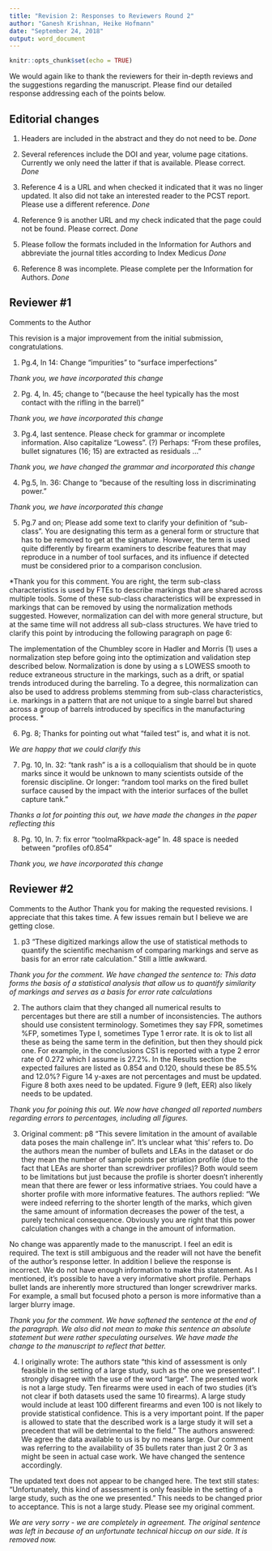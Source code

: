 ```yaml
---
title: "Revision 2: Responses to Reviewers Round 2"
author: "Ganesh Krishnan, Heike Hofmann"
date: "September 24, 2018"
output: word_document
---
```


```r
knitr::opts_chunk$set(echo = TRUE)
```


\newcommand{\hh}[1]{{\textcolor{orange}{#1}}}
\newcommand{\gk}[1]{{\textcolor{blue}{#1}}}

We would again like to thank the reviewers for their in-depth reviews and the suggestions regarding the manuscript. Please find our detailed response addressing each of the points below.


## Editorial changes

1.  Headers are included in the abstract and they do not need to be. *Done*

2.  Several references include the DOI and year, volume page citations.  Currently we only need the latter if that is available.  Please correct. *Done*

3.  Reference 4 is a URL and when checked it indicated that it was no linger updated.  It also did not take an interested reader to the PCST report.  Please use a different reference. *Done*

4.  Reference 9 is another URL and my check indicated that the page could not be found.  Please correct. *Done*

5.  Please follow the formats included in the Information for Authors and abbreviate the journal titles according to Index Medicus *Done*

6.  Reference 8 was incomplete.  Please complete per the Information for Authors. *Done*

## Reviewer #1


Comments to the Author

This revision is a major improvement from the initial submission, congratulations.

1. Pg.4, ln 14:  Change "impurities" to "surface imperfections"

*Thank you, we have incorporated this change*

2. Pg. 4, ln. 45; change to "(because the heel typically has the most contact with the rifling in the barrel)"

*Thank you, we have incorporated this change*

3. Pg.4, last sentence.  Please check for grammar or incomplete information.
Also capitalize "Lowess". (?)
Perhaps: "From these profiles, bullet signatures (16; 15) are extracted as residuals ..."

*Thank you, we have changed the grammar and incorporated this change*

4. Pg.5, ln. 36: Change to "because of the resulting loss in discriminating power."

*Thank you, we have incorporated this change*

5. Pg.7 and on;  Please add some text to clarify your definition of "sub-class".  You are designating this term as a general form or structure that has to be removed to get at the signature.  However, the term is used quite differently by firearm examiners to describe features that may reproduce in a number of tool surfaces, and its influence if detected must be considered prior to a comparison conclusion.

*Thank you for this comment. You are right, the term sub-class characteristics is used by FTEs to describe markings that are shared across multiple tools. Some of these sub-class characteristics will be expressed in markings that can be removed by using the normalization methods suggested. 
However, normalization can del with more general structure, but at the same time will not address all sub-class structures. We have tried to clarify this point by introducing the following paragraph on page 6:

The implementation of the Chumbley score in Hadler and Morris (1) uses a normalization step before going into the optimization and validation step described below. Normalization is done by using a s LOWESS smooth to reduce extraneous structure in the markings, such as a drift, or spatial trends introduced during the barreling. To a degree, this normalization can also be used to address problems stemming from sub-class characteristics, i.e. markings in a pattern that are not unique to a single barrel but shared across a group of barrels introduced by specifics in the manufacturing process. *

6. Pg. 8; Thanks for pointing out what "failed test" is, and what it is not.

*We are happy that we could clarify this*

7. Pg. 10, ln. 32:  "tank rash" is a is a colloquialism that should be in quote marks since it would be unknown to many scientists outside of the forensic discipline.  Or longer: "random tool marks on the fired bullet surface caused by the impact with the interior surfaces of the bullet capture tank."

*Thanks a lot for pointing this out, we have made the changes in the paper reflecting this*

8. Pg. 10, ln. 7:  fix error "toolmaRkpack-age"
  ln. 48 space is needed between "profiles of0.854"
  
  *Thank you, we have incorporated this change*
  
## Reviewer #2

Comments to the Author
Thank you for making the requested revisions. I appreciate that this takes time. A few issues remain but I believe we are getting close.

1.  p3 “These digitized markings allow the use of statistical methods to quantify the scientific mechanism of comparing markings and serve as basis for an error rate calculation.” Still a little awkward.


*Thank you for the comment. We have changed the sentence to: This data forms the basis of a statistical analysis that allow us to quantify similarity of markings and serves as a basis for error rate calculations*

2.  The authors claim that they changed all numerical results to percentages but there are still a number of inconsistencies. The authors should use consistent terminology. Sometimes they say FPR, sometimes %FP, sometimes Type I, sometimes Type 1 error rate. It is ok to list all these as being the same term in the definition, but then they should pick one.  For example, in the conclusions CS1 is reported with a type 2 error rate of 0.272 which I assume is 27.2%. In the Results section the expected failures are listed as 0.854 and 0.120, should these be 85.5% and 12.0%? Figure 14 y-axes are not percentages and must be updated. Figure 8 both axes need to be updated. Figure 9 (left, EER) also likely needs to be updated.

*Thank you for poining this out. We now have changed all reported numbers regarding errors to percentages, including all figures.*

3.  Original comment: p8 “This severe limitation in the amount of available data poses the main challenge in”. It’s unclear what ‘this’ refers to. Do the authors mean the number of bullets and LEAs in the dataset or do they mean the number of sample points per striation profile (due to the fact that LEAs are shorter than screwdriver profiles)? Both would seem to be limitations but just because the profile is shorter doesn’t inherently mean that there are fewer or less informative striaes. You could have a shorter profile with more informative features. The authors replied: “We were indeed referring to the shorter length of the marks, which given the same amount of information decreases the power of the test, a purely technical consequence. Obviously you are right that this power calculation changes with a change in the amount of information.

No change was apparently made to the manuscript. I feel an edit is required. The text is still ambiguous and the reader will not have the benefit of the author’s response letter. In addition I believe the response is incorrect. We do not have enough information to make this statement. As I mentioned, it’s possible to have a very informative short profile. Perhaps bullet lands are inherently more structured than longer screwdriver marks. For example, a small but focused photo a person is more informative than a larger blurry image.

*Thank you for the comment. We have softened the sentence at the end of the paragraph. We also did not mean to make this sentence an absolute statement but were rather speculating ourselves. We have made the change to the manuscript to reflect that better.*


4.  I originally wrote: The authors state “this kind of assessment is only feasible in the setting of a large study, such as the one we presented”. I strongly disagree with the use of the word “large”. The presented work is not a large study. Ten firearms were used in each of two studies (it’s not clear if both datasets used the same 10 firearms). A large study would include at least 100 different firearms and even 100 is not likely to provide statistical confidence. This is a very important point. If the paper is allowed to state that the described work is a large study it will set a precedent that will be detrimental to the field.” The authors answered: We agree the data available to us is by no means large. Our comment was referring to the availability of 35 bullets rater than just 2 0r 3 as might be seen in actual case work. We have changed the sentence accordingly.

The updated text does not appear to be changed here. The text still states: “Unfortunately, this kind of assessment is only feasible in the setting of a large study, such as the one we presented.” This needs to be changed prior to acceptance. This is not a large study. Please see my original comment.

*We are very sorry - we are completely in agreement. The original sentence was left in because of an unfortunate technical hiccup on our side. It is removed now.*
